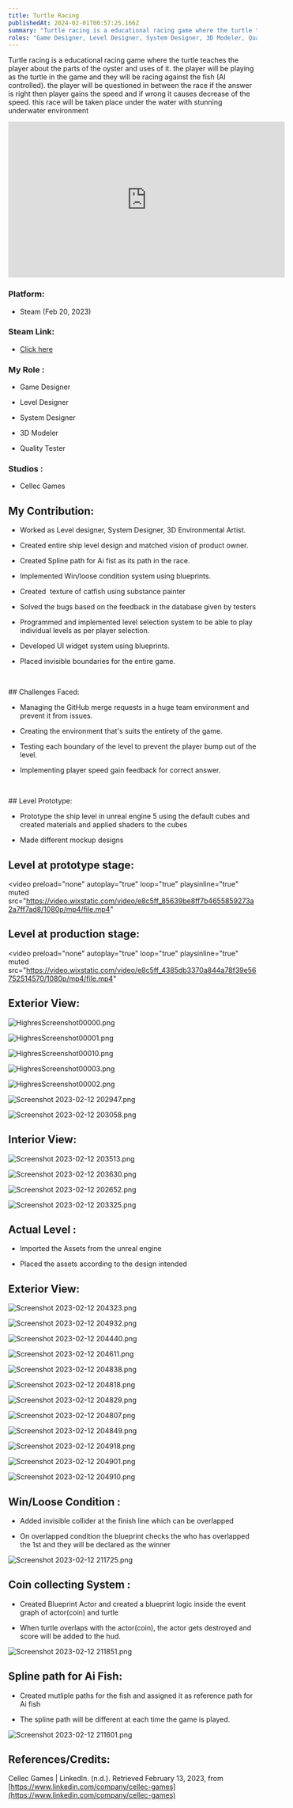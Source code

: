 ```yaml
---
title: Turtle Racing
publishedAt: 2024-02-01T00:57:25.166Z
summary: "Turtle racing is a educational racing game where the turtle teaches the player about the parts of the oyster and uses of it"
roles: "Game Designer, Level Designer, System Designer, 3D Modeler, Quality Tester"
---
```


Turtle racing is a educational racing game where the turtle teaches the player about the parts of the oyster and uses of it. the player will be playing as the turtle in the game and they will be racing against the fish (AI controlled). the player will be questioned in between the race if the answer is right then player gains the speed and if wrong it causes decrease of the speed. this race will be taken place under the water with stunning underwater environment 

<iframe
  width="560"
  height="315"
  src="https://www.youtube.com/embed/i3uaGGF0M8Y?list=TLGG2Lh4v2PjHLsyOTA1MjAyNA"
  frameborder="0"
  allowfullscreen
  autoplay
  muted
></iframe>

### Platform:

*   Steam (Feb 20, 2023)
    

### Steam Link:

*   [Click here](https://store.steampowered.com/app/2225130/Turtle_Racer/)

  
### My Role :

*   Game Designer
    
*   Level Designer
    
*   System Designer
    
*   3D Modeler
    
*   Quality Tester
    
### Studios :

*   Cellec Games
​

## My Contribution:

*   Worked as Level designer, System Designer, 3D Environmental Artist.
    
*   Created entire ship level design and matched vision of product owner.
    
*   Created Spline path for Ai fist as its path in the race.
    
*   Implemented Win/loose condition system using blueprints.
    
*   Created  texture of catfish using substance painter
    
*   Solved the bugs based on the feedback in the database given by testers
    
*   Programmed and implemented level selection system to be able to play individual levels as per player selection.
    
*   Developed UI widget system using blueprints.
    
*   Placed invisible boundaries for the entire game.
    

​

## Challenges Faced:  

*   Managing the GitHub merge requests in a huge team environment and prevent it from issues.
    
*   Creating the environment that's suits the entirety of the game.
    
*   Testing each boundary of the level to prevent the player bump out of the level.
    
*   Implementing player speed gain feedback for correct answer.
    

​

## Level Prototype: 

*   Prototype the ship level in unreal engine 5 using the default cubes and created materials and applied shaders to the cubes
    
*   Made different mockup designs
    

## Level at prototype stage:

<video preload="none" autoplay="true" loop="true" playsinline="true"  muted 
src="https://video.wixstatic.com/video/e8c5ff_85639be8ff7b4655859273a2a7ff7ad8/1080p/mp4/file.mp4"
></video>

## Level at production stage:

<video preload="none" autoplay="true" loop="true" playsinline="true"  muted 
src="https://video.wixstatic.com/video/e8c5ff_4385db3370a844a78f39e56752514570/1080p/mp4/file.mp4"
></video>


## Exterior View:

![HighresScreenshot00000.png](https://static.wixstatic.com/media/e8c5ff_ffc5330d902d4ff786ae69eb01f26b44~mv2.png/v1/fill/w_494,h_286,al_c,q_85,usm_0.66_1.00_0.01,enc_auto/HighresScreenshot00000.png)

![HighresScreenshot00001.png](https://static.wixstatic.com/media/e8c5ff_693489d9bb0048b3890ef4632776faea~mv2.png/v1/fill/w_494,h_286,al_c,q_85,usm_0.66_1.00_0.01,enc_auto/HighresScreenshot00001.png)

![HighresScreenshot00010.png](https://static.wixstatic.com/media/e8c5ff_b16c764306724949b57e8760a3a01a6b~mv2.png/v1/fill/w_494,h_286,al_c,q_85,usm_0.66_1.00_0.01,enc_auto/HighresScreenshot00010.png)

![HighresScreenshot00003.png](https://static.wixstatic.com/media/e8c5ff_c0f70795daa14af386d1b589b5da377e~mv2.png/v1/fill/w_494,h_286,al_c,q_85,usm_0.66_1.00_0.01,enc_auto/HighresScreenshot00003.png)

![HighresScreenshot00002.png](https://static.wixstatic.com/media/e8c5ff_fff4d22ad918482e8cc2235d2a7fbc96~mv2.png/v1/fill/w_494,h_286,al_c,q_85,usm_0.66_1.00_0.01,enc_auto/HighresScreenshot00002.png)

![Screenshot 2023-02-12 202947.png](https://static.wixstatic.com/media/e8c5ff_d04f2579b7704e27952306d70079f1ee~mv2.png/v1/fill/w_499,h_293,al_c,q_85,usm_0.66_1.00_0.01,enc_auto/Screenshot%202023-02-12%20202947.png)

![Screenshot 2023-02-12 203058.png](https://static.wixstatic.com/media/e8c5ff_5ef4e5a68dd34ef49c64f6c35bd4f220~mv2.png/v1/fill/w_493,h_293,al_c,q_85,usm_0.66_1.00_0.01,enc_auto/Screenshot%202023-02-12%20203058.png)

## Interior View:

![Screenshot 2023-02-12 203513.png](https://static.wixstatic.com/media/e8c5ff_200bb4bba5d04ab0b7a804f52be72959~mv2.png/v1/fill/w_497,h_293,al_c,q_85,usm_0.66_1.00_0.01,enc_auto/Screenshot%202023-02-12%20203513.png)

![Screenshot 2023-02-12 203630.png](https://static.wixstatic.com/media/e8c5ff_4b3d7cc94c9e49a98bf95af1a641788c~mv2.png/v1/fill/w_498,h_293,al_c,q_85,usm_0.66_1.00_0.01,enc_auto/Screenshot%202023-02-12%20203630.png)

![Screenshot 2023-02-12 202652.png](https://static.wixstatic.com/media/e8c5ff_82d716d215874bdeacfe2695ee5fcebb~mv2.png/v1/fill/w_494,h_293,al_c,q_85,usm_0.66_1.00_0.01,enc_auto/Screenshot%202023-02-12%20202652.png)

![Screenshot 2023-02-12 203325.png](https://static.wixstatic.com/media/e8c5ff_a6b06ff9b2ca4580a7f27266b1401401~mv2.png/v1/fill/w_493,h_293,al_c,q_85,usm_0.66_1.00_0.01,enc_auto/Screenshot%202023-02-12%20203325.png)


## Actual Level :

*   Imported the Assets from the unreal engine 
    
*   Placed the assets according to the design intended
    

## Exterior View:

![Screenshot 2023-02-12 204323.png](https://static.wixstatic.com/media/e8c5ff_f99b05ba9c8d4498b09b20ee01181484~mv2.png/v1/fill/w_499,h_293,al_c,q_85,usm_0.66_1.00_0.01,enc_auto/Screenshot%202023-02-12%20204323.png)

![Screenshot 2023-02-12 204932.png](https://static.wixstatic.com/media/e8c5ff_c5f3628f6836448ca3bc0569aa92e348~mv2.png/v1/fill/w_488,h_293,al_c,q_85,usm_0.66_1.00_0.01,enc_auto/Screenshot%202023-02-12%20204932.png)

![Screenshot 2023-02-12 204440.png](https://static.wixstatic.com/media/e8c5ff_191de2f5614044c788c54ae5de863f35~mv2.png/v1/fill/w_492,h_293,al_c,q_85,usm_0.66_1.00_0.01,enc_auto/Screenshot%202023-02-12%20204440.png)

![Screenshot 2023-02-12 204611.png](https://static.wixstatic.com/media/e8c5ff_9e5adf5fa0ac4cbb98946f32b57c7bd5~mv2.png/v1/fill/w_505,h_293,al_c,q_85,usm_0.66_1.00_0.01,enc_auto/Screenshot%202023-02-12%20204611.png)

![Screenshot 2023-02-12 204838.png](https://static.wixstatic.com/media/e8c5ff_ced71a6ae181494f8a69b06996a60f8b~mv2.png/v1/fill/w_496,h_293,al_c,q_85,usm_0.66_1.00_0.01,enc_auto/Screenshot%202023-02-12%20204838.png)

![Screenshot 2023-02-12 204818.png](https://static.wixstatic.com/media/e8c5ff_53eced8ee2ac4535ac13d3f64503670a~mv2.png/v1/fill/w_502,h_293,al_c,q_85,usm_0.66_1.00_0.01,enc_auto/Screenshot%202023-02-12%20204818.png)

![Screenshot 2023-02-12 204829.png](https://static.wixstatic.com/media/e8c5ff_88d0860688c34c81a3ff08d18367fac0~mv2.png/v1/fill/w_496,h_293,al_c,q_85,usm_0.66_1.00_0.01,enc_auto/Screenshot%202023-02-12%20204829.png)

![Screenshot 2023-02-12 204807.png](https://static.wixstatic.com/media/e8c5ff_55a7d0a10e734e24aae15f80648d9e3b~mv2.png/v1/fill/w_485,h_293,al_c,q_85,usm_0.66_1.00_0.01,enc_auto/Screenshot%202023-02-12%20204807.png)

![Screenshot 2023-02-12 204849.png](https://static.wixstatic.com/media/e8c5ff_cf973e895d96401a8cced1a493cd27d7~mv2.png/v1/fill/w_500,h_293,al_c,q_85,usm_0.66_1.00_0.01,enc_auto/Screenshot%202023-02-12%20204849.png)

![Screenshot 2023-02-12 204918.png](https://static.wixstatic.com/media/e8c5ff_0dd6a5053cda4794af12a24cf268c776~mv2.png/v1/fill/w_499,h_293,al_c,q_85,usm_0.66_1.00_0.01,enc_auto/Screenshot%202023-02-12%20204918.png)

![Screenshot 2023-02-12 204901.png](https://static.wixstatic.com/media/e8c5ff_8e7bccc86ef64e5397b24a0e12d5f1df~mv2.png/v1/fill/w_497,h_293,al_c,q_85,usm_0.66_1.00_0.01,enc_auto/Screenshot%202023-02-12%20204901.png)

![Screenshot 2023-02-12 204910.png](https://static.wixstatic.com/media/e8c5ff_abd8239c6740488c90c88776189803ef~mv2.png/v1/fill/w_493,h_293,al_c,q_85,usm_0.66_1.00_0.01,enc_auto/Screenshot%202023-02-12%20204910.png)

## Win/Loose Condition :

*   Added invisible collider at the finish line which can be overlapped 
    
*   On overlapped condition the blueprint checks the who has overlapped the 1st and they will be declared as the winner
    

![Screenshot 2023-02-12 211725.png](https://static.wixstatic.com/media/e8c5ff_fae5405d5b2b460994b76251c6154b36~mv2.png/v1/fill/w_720,h_359,al_c,q_85,usm_0.66_1.00_0.01,enc_auto/Screenshot%202023-02-12%20211725.png)

## Coin collecting System :

*   Created Blueprint Actor and created a blueprint logic inside the event graph of actor(coin) and turtle
    
*   When turtle overlaps with the actor(coin), the actor gets destroyed and score will be added to the hud.
    

![Screenshot 2023-02-12 211851.png](https://static.wixstatic.com/media/e8c5ff_51b34dca142f4c33971cd186f9791ba7~mv2.png/v1/fill/w_720,h_380,al_c,q_85,usm_0.66_1.00_0.01,enc_auto/Screenshot%202023-02-12%20211851.png)

## Spline path for Ai Fish:

*   Created mutliple paths for the fish and assigned it as reference path for Ai fish 
    
*   The spline path will be different at each time the game is played.
    

![Screenshot 2023-02-12 211601.png](https://static.wixstatic.com/media/e8c5ff_e6c07469990a42d8870f1023694f8fd5~mv2.png/v1/fill/w_720,h_408,al_c,q_85,usm_0.66_1.00_0.01,enc_auto/Screenshot%202023-02-12%20211601.png)

## References/Credits:

Cellec Games | LinkedIn. (n.d.). Retrieved February 13, 2023, from [https://www.linkedin.com/company/cellec-games](https://www.linkedin.com/company/cellec-games)